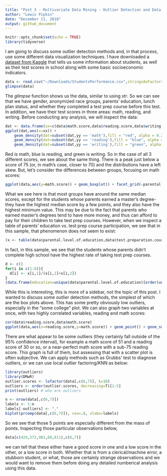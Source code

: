 ```yaml
---
title: "Post 3 - Multivariate Data Mining - Outlier Detection and Data Visualization"
author: "Lewis Pipkin"
date: "December 11, 2018"
output: github_document
---
```


```r
knitr::opts_chunk$set(echo = TRUE)
library(tidyverse)
```


I am going to discuss some outlier detection methods and, in that process, use some different data visualization techniques. I have downloaded a [dataset from Kaggle](https://www.kaggle.com/spscientist/students-performance-in-exams) that tells us some information about students, as well as their test scores in school along with some basic socioeconomic indicators.

```r
data <- read.csv("~/Downloads/StudentsPerformance.csv",stringsAsFactors = F)
glimpse(data)
```

The *glimpse* function shows us the data, similar to using *str*. So we can see that we have gender, anonymized race groups, parents' education, lunch plan status, and whether they completed a test prep course before this test. In addition, we have their test scores in three areas: math, reading, and writing. Before conducting any analysis, we will inspect the data:

```r
dat <- data.frame(xx=c(data$math.score,data$reading.score,data$writing.score),yy=c(rep("math",1000),rep("reading",1000),rep("writing",1000)))
ggplot(dat,aes(x=xx)) +
    geom_density(dat=subset(dat,yy == 'math'),fill = "red", alpha = 0.2) +
    geom_density(dat=subset(dat,yy == 'reading'),fill = "blue", alpha = 0.2) +
    geom_density(dat=subset(dat,yy == 'writing'),fill = "green", alpha = 0.2)
```

Red is math, blue is reading, and green is writing. So in the case of all 3 different scores, we see about the same thing. There is a peak just below a score of 75 (or, in math's case, closer to 70) and the distributions have a left skew. But, let's consider the differences between groups, focusing on math scores:

```r
ggplot(data,aes(y=math.score)) + geom_boxplot() + facet_grid(~parental.level.of.education)
```

What we see here is that most groups have around the same median scores, except for the students whose parents earned a master's degree- they have the highest median score by a few points, and they also have the highest minimum value. This may be due to the fact that parents who earned master's degrees tend to have more money, and thus can afford to pay for their children to take test prep courses. However, when we inspect a table of parents' education vs. test prep course participation, we see that in this sample, that phenomenon does not seem to exist:

```r
(x <- table(data$parental.level.of.education,data$test.preparation.course))
```

In fact, in this sample, we see that the students whose parents didn't complete high school have the highest rate of taking test prep courses.

```r
d <- c()
for(i in c(1:6)){
  d[i] <- x[i,1]/(x[i,1]+x[i,2])
}
(data.frame(education=unique(data$parental.level.of.education)[order(unique(data$parental.level.of.education))],pct_completed_testprep=d))
```

While this is interesting, this is more of a sidebar, not the topic of this post. I wanted to discuss some outlier detection methods, the simplest of which are the box plots above. This has some pretty obviously low outliers, especially in the "some college" plot. We can also graph two variables at once, with two highly correlated variables, reading and math scores:

```r
cor(data$reading.score,data$math.score)
ggplot(data,aes(x=reading.score,y=math.score)) + geom_point() + geom_smooth()
```

There are what appear to be some outliers (they certainly fall outside of the 95% confidence interval), for example a math score of 51 and a reading score of 30 or so, or a near-perfect math score with a sub-75 reading score. This graph is full of them, but assessing that with a scatter plot is often subjective. We can apply methods such as Grubbs' test to diagnose outliers, or we can use local outlier factoring/KNN as below:
```r
library(outliers)
library(DMwR)
outlier.scores <- lofactor(data[,c(6,7)], k=10)
outliers <- order(outlier.scores, decreasing=T)[1:5]
print(outliers) # who are outliers

n <- nrow(data[,c(6,7)])
labels <- 1:n
labels[-outliers] <- "."
biplot(prcomp(data[,c(6,7)]), cex=.8, xlabs=labels)
```


So we see that those 5 points are especially different from the mass of points. Inspecting those particular observations below,

```r
data[c(424,372,981,60,811),c(6,7)]
```
we can tell that these either have a good score in one and a low score in the other, or a low score in both. Whether that is from a clerical/machine error, a stubborn student, or what, those are certainly strange observations and we would want to remove them before doing any detailed numberical analysis using this data.
```r
```

```r
```